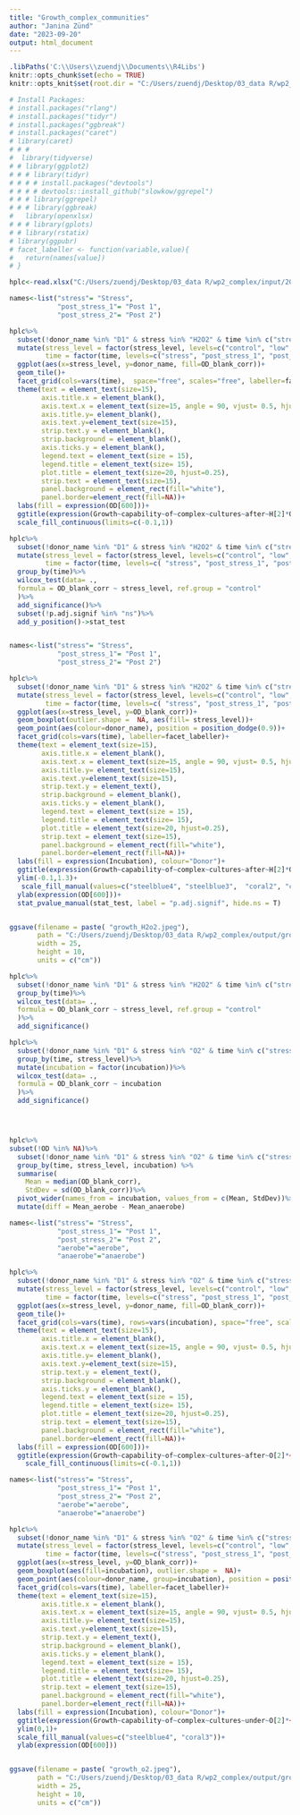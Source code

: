 ```yaml
---
title: "Growth_complex_communities"
author: "Janina Zünd"
date: "2023-09-20"
output: html_document
---
```


```r
.libPaths('C:\\Users\\zuendj\\Documents\\R4Libs')
knitr::opts_chunk$set(echo = TRUE)
knitr::opts_knit$set(root.dir = "C:/Users/zuendj/Desktop/03_data R/wp2_complex", cho = TRUE, warning = FALSE, message = FALSE)

# Install Packages:
# install.packages("rlang")
# install.packages("tidyr")
# install.packages("ggbreak")
# install.packages("caret")
# library(caret)
# # # 
#  library(tidyverse)
# # library(ggplot2)
# # # library(tidyr)
# # # # install.packages("devtools")
# # # # devtools::install_github("slowkow/ggrepel")
# # # library(ggrepel)
# # # library(ggbreak)
#   library(openxlsx)
# # # library(gplots)
# # library(rstatix)
# library(ggpubr)
# facet_labeller <- function(variable,value){
#   return(names[value])
# }
```

```r

hplc<-read.xlsx("C:/Users/zuendj/Desktop/03_data R/wp2_complex/input/20230613_hplc_list_results_stress.xlsx")

```

```r
names<-list("stress"= "Stress", 
            "post_stress_1"= "Post 1", 
            "post_stress_2"= "Post 2")

hplc%>%
  subset(!donor_name %in% "D1" & stress %in% "H2O2" & time %in% c("stress", "post_stress_1", "post_stress_2"))%>%
  mutate(stress_level = factor(stress_level, levels=c("control", "low", "median", "high", "max")),
         time = factor(time, levels=c("stress", "post_stress_1", "post_stress_2"))) %>%
  ggplot(aes(x=stress_level, y=donor_name, fill=OD_blank_corr))+
  geom_tile()+
  facet_grid(cols=vars(time),  space="free", scales="free", labeller=facet_labeller)+
  theme(text = element_text(size=15), 
        axis.title.x = element_blank(),
        axis.text.x = element_text(size=15, angle = 90, vjust= 0.5, hjust=1),
        axis.title.y= element_blank(),
        axis.text.y=element_text(size=15),
        strip.text.y = element_blank(),
        strip.background = element_blank(),
        axis.ticks.y = element_blank(),
        legend.text = element_text(size = 15),
        legend.title = element_text(size= 15),
        plot.title = element_text(size=20, hjust=0.25),
        strip.text = element_text(size=15), 
        panel.background = element_rect(fill="white"),
        panel.border=element_rect(fill=NA))+
  labs(fill = expression(OD[600]))+
  ggtitle(expression(Growth~capability~of~complex~cultures~after~H[2]*O[2]*~stress))+
  scale_fill_continuous(limits=c(-0.1,1))

```
```r
hplc%>%
  subset(!donor_name %in% "D1" & stress %in% "H2O2" & time %in% c("stress", "post_stress_1", "post_stress_2"))%>%
  mutate(stress_level = factor(stress_level, levels=c("control", "low", "median", "high", "max")),
         time = factor(time, levels=c( "stress", "post_stress_1", "post_stress_2"))) %>%
  group_by(time)%>%
  wilcox_test(data= .,
  formula = OD_blank_corr ~ stress_level, ref.group = "control" 
  )%>%
  add_significance()%>%
  subset(!p.adj.signif %in% "ns")%>%
  add_y_position()->stat_test


names<-list("stress"= "Stress", 
            "post_stress_1"= "Post 1", 
            "post_stress_2"= "Post 2")

hplc%>%
  subset(!donor_name %in% "D1" & stress %in% "H2O2" & time %in% c("stress", "post_stress_1", "post_stress_2"))%>%
  mutate(stress_level = factor(stress_level, levels=c("control", "low", "median", "high", "max")),
         time = factor(time, levels=c( "stress", "post_stress_1", "post_stress_2"))) %>%
  ggplot(aes(x=stress_level, y=OD_blank_corr))+
  geom_boxplot(outlier.shape =  NA, aes(fill= stress_level))+
  geom_point(aes(colour=donor_name), position = position_dodge(0.9))+
  facet_grid(cols=vars(time), labeller=facet_labeller)+
  theme(text = element_text(size=15), 
        axis.title.x = element_blank(),
        axis.text.x = element_text(size=15, angle = 90, vjust= 0.5, hjust=1),
        axis.title.y= element_text(size=15),
        axis.text.y=element_text(size=15),
        strip.text.y = element_text(),
        strip.background = element_blank(),
        axis.ticks.y = element_blank(),
        legend.text = element_text(size = 15),
        legend.title = element_text(size= 15),
        plot.title = element_text(size=20, hjust=0.25),
        strip.text = element_text(size=15), 
        panel.background = element_rect(fill="white"),
        panel.border=element_rect(fill=NA))+
  labs(fill = expression(Incubation), colour="Donor")+
  ggtitle(expression(Growth~capability~of~complex~cultures~after~H[2]*O[2]*~stress))+
  ylim(-0.1,1.3)+
   scale_fill_manual(values=c("steelblue4", "steelblue3",  "coral2", "coral3", "coral4"))+
  ylab(expression(OD[600]))+
  stat_pvalue_manual(stat_test, label = "p.adj.signif", hide.ns = T)


ggsave(filename = paste( "growth_H2o2.jpeg"),
       path = "C:/Users/zuendj/Desktop/03_data R/wp2_complex/output/growth",
       width = 25,
       height = 10,
       units = c("cm"))

```

```r
hplc%>%
  subset(!donor_name %in% "D1" & stress %in% "H2O2" & time %in% c("stress", "post_stress_1", "post_stress_2"))%>%
  group_by(time)%>%
  wilcox_test(data= .,
  formula = OD_blank_corr ~ stress_level, ref.group = "control" 
  )%>%
  add_significance()
```



```r
hplc%>%
  subset(!donor_name %in% "D1" & stress %in% "O2" & time %in% c("stress", "post_stress_1", "post_stress_2"))%>%
  group_by(time, stress_level)%>%
  mutate(incubation = factor(incubation))%>%
  wilcox_test(data= .,
  formula = OD_blank_corr ~ incubation 
  )%>%
  add_significance()




hplc%>%
subset(!OD %in% NA)%>%
  subset(!donor_name %in% "D1" & stress %in% "O2" & time %in% c("stress"))%>%
  group_by(time, stress_level, incubation) %>%
  summarise(
    Mean = median(OD_blank_corr),
    StdDev = sd(OD_blank_corr))%>%
  pivot_wider(names_from = incubation, values_from = c(Mean, StdDev))%>%
  mutate(diff = Mean_aerobe - Mean_anaerobe)
```

```r
names<-list("stress"= "Stress", 
            "post_stress_1"= "Post 1", 
            "post_stress_2"= "Post 2", 
            "aerobe"="aerobe",
            "anaerobe"="anaerobe")

hplc%>%
  subset(!donor_name %in% "D1" & stress %in% "O2" & time %in% c("stress", "post_stress_1", "post_stress_2"))%>%
  mutate(stress_level = factor(stress_level, levels=c("control", "low", "median", "high", "max")),
         time = factor(time, levels=c("stress", "post_stress_1", "post_stress_2"))) %>%
  ggplot(aes(x=stress_level, y=donor_name, fill=OD_blank_corr))+
  geom_tile()+
  facet_grid(cols=vars(time), rows=vars(incubation), space="free", scales="free", labeller=facet_labeller)+
  theme(text = element_text(size=15), 
        axis.title.x = element_blank(),
        axis.text.x = element_text(size=15, angle = 90, vjust= 0.5, hjust=1),
        axis.title.y= element_blank(),
        axis.text.y=element_text(size=15),
        strip.text.y = element_text(),
        strip.background = element_blank(),
        axis.ticks.y = element_blank(),
        legend.text = element_text(size = 15),
        legend.title = element_text(size= 15),
        plot.title = element_text(size=20, hjust=0.25),
        strip.text = element_text(size=15), 
        panel.background = element_rect(fill="white"),
        panel.border=element_rect(fill=NA))+
  labs(fill = expression(OD[600]))+
  ggtitle(expression(Growth~capability~of~complex~cultures~after~O[2]*~stress))+
    scale_fill_continuous(limits=c(-0.1,1))


```
```r
names<-list("stress"= "Stress", 
            "post_stress_1"= "Post 1", 
            "post_stress_2"= "Post 2", 
            "aerobe"="aerobe",
            "anaerobe"="anaerobe")

hplc%>%
  subset(!donor_name %in% "D1" & stress %in% "O2" & time %in% c("stress", "post_stress_1", "post_stress_2"))%>%
  mutate(stress_level = factor(stress_level, levels=c("control", "low", "median", "high", "max")),
         time = factor(time, levels=c("stress", "post_stress_1", "post_stress_2"))) %>%
  ggplot(aes(x=stress_level, y=OD_blank_corr))+
  geom_boxplot(aes(fill=incubation), outlier.shape =  NA)+
  geom_point(aes(colour=donor_name, group=incubation), position = position_dodge(0.9))+
  facet_grid(cols=vars(time), labeller=facet_labeller)+
  theme(text = element_text(size=15), 
        axis.title.x = element_blank(),
        axis.text.x = element_text(size=15, angle = 90, vjust= 0.5, hjust=1),
        axis.title.y= element_text(size=15),
        axis.text.y=element_text(size=15),
        strip.text.y = element_text(),
        strip.background = element_blank(),
        axis.ticks.y = element_blank(),
        legend.text = element_text(size = 15),
        legend.title = element_text(size= 15),
        plot.title = element_text(size=20, hjust=0.25),
        strip.text = element_text(size=15), 
        panel.background = element_rect(fill="white"),
        panel.border=element_rect(fill=NA))+
  labs(fill = expression(Incubation), colour="Donor")+
  ggtitle(expression(Growth~capability~of~complex~cultures~under~O[2]*~stress))+
  ylim(0,1)+
  scale_fill_manual(values=c("steelblue4", "coral3"))+
  ylab(expression(OD[600]))


ggsave(filename = paste( "growth_o2.jpeg"),
       path = "C:/Users/zuendj/Desktop/03_data R/wp2_complex/output/growth",
       width = 25,
       height = 10,
       units = c("cm"))

```
